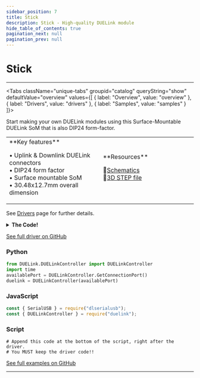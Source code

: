```yaml
---
sidebar_position: 7
title: Stick
description: Stick - High-quality DUELink module
hide_table_of_contents: true
pagination_next: null
pagination_prev: null
---
```



# Stick

<ImageSection 
  product="mcstick-a"
  tagline="DIP24 Form Factor SMT DUELink SoM"
/>

---

<Tabs className="unique-tabs" groupid="catalog" queryString="show" defaultValue="overview"
  values={[
    {
        label: "Overview",
        value: "overview"
    },
    {
        label: "Drivers",
        value: "drivers"
    },
    {
        label: "Samples",
        value: "samples"
    }
]}>

<TabItem value="overview">

Start making your own DUELink modules using this Surface-Mountable DUELink SoM that is also DIP24 form-factor.

<table><td width='50%'>
**Key features**

• Uplink & Downlink DUELink connectors<br/>
• DIP24 form factor<br/>
• Surface mountable SoM<br/>
• 30.48x12.7mm overall dimension<br/>

</td><td width='50%'>
**Resources**
 
📄[Schematics](/sch/gdl-mcstick-a.pdf)<br/>
🔩[3D STEP file](/3d/gdl-mcstick-a.step)<br/>
</td></table>

</TabItem>

<TabItem value="drivers">

See [Drivers](/docs/engine/drivers) page for further details.

<details>
<summary><strong>The Code!</strong></summary>

**Stick Driver**

```batch
##### Driver Code Starts Here ###

##### User Code Starts Here #####
```

</details>

[See full driver on GitHub](https://github.com/ghi-electronics/duelink-website/tree/main/static/code/drivers)

</TabItem>

<TabItem value="samples">

### Python

```python
from DUELink.DUELinkController import DUELinkController
import time
availablePort = DUELinkController.GetConnectionPort()
duelink = DUELinkController(availablePort)
```

### JavaScript

```javascript
const { SerialUSB } = require("dlserialusb");
const { DUELinkController } = require("duelink");
```

### Script

```batch
# Append this code at the bottom of the script, right after the driver.
# You MUST keep the driver code!!
```

[See full examples on GitHub](https://github.com/ghi-electronics/duelink-website/tree/main/static/code/samples)

</TabItem>

</Tabs>

---

<OrderSection
    product="DUELink Stick"
    partnumber="GDL-MCSTICK-A"
    price="$0.00"
/>

